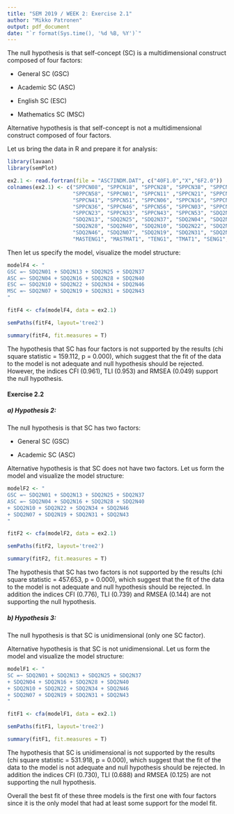 ```yaml
---
title: "SEM 2019 / WEEK 2: Exercise 2.1"
author: "Mikko Patronen"
output: pdf_document
date: "`r format(Sys.time(), '%d %B, %Y')`"
---
```


The null hypothesis is that self-concept (SC) is a multidimensional construct composed of four factors:

- General SC (GSC)

- Academic SC (ASC)

- English SC (ESC)

- Mathematics SC (MSC)

  
Alternative hypothesis is that self-concept is not a multidimensional construct composed of four factors.


Let us bring the data in R and prepare it for analysis:

```r
library(lavaan)
library(semPlot)

ex2.1 <- read.fortran(file = "ASC7INDM.DAT", c("40F1.0","X","6F2.0"))
colnames(ex2.1) <- c("SPPCN08", "SPPCN18", "SPPCN28", "SPPCN38", "SPPCN48", 
                     "SPPCN58", "SPPCN01", "SPPCN11" ,"SPPCN21", "SPPCN31", 
                     "SPPCN41", "SPPCN51", "SPPCN06", "SPPCN16", "SPPCN26", 
                     "SPPCN36", "SPPCN46", "SPPCN56", "SPPCN03", "SPPCN13", 
                     "SPPCN23", "SPPCN33", "SPPCN43", "SPPCN53", "SDQ2N01", 
                     "SDQ2N13", "SDQ2N25", "SDQ2N37", "SDQ2N04", "SDQ2N16", 
                     "SDQ2N28", "SDQ2N40", "SDQ2N10", "SDQ2N22", "SDQ2N34", 
                     "SDQ2N46", "SDQ2N07", "SDQ2N19", "SDQ2N31", "SDQ2N43", 
                     "MASTENG1", "MASTMAT1", "TENG1", "TMAT1", "SENG1", "SMAT1")
```


Then let us specify the model, visualize the model structure:



```r
modelF4 <- "
GSC =~ SDQ2N01 + SDQ2N13 + SDQ2N25 + SDQ2N37
ASC =~ SDQ2N04 + SDQ2N16 + SDQ2N28 + SDQ2N40
ESC =~ SDQ2N10 + SDQ2N22 + SDQ2N34 + SDQ2N46
MSC =~ SDQ2N07 + SDQ2N19 + SDQ2N31 + SDQ2N43
"

fitF4 <- cfa(modelF4, data = ex2.1)

semPaths(fitF4, layout='tree2')

summary(fitF4, fit.measures = T)
```

The hypothesis that SC has four factors is not supported by the results (chi square statistic = 159.112, p = 0.000), which suggest that the fit of the data to the model is not adequate and null hypothesis should be rejected. However, the indices CFI (0.961), TLI (0.953) and RMSEA (0.049) support the null hypothesis. 




#### Exercise 2.2

##### a) Hypothesis 2:

The null hypothesis is that SC has two factors:

- General SC (GSC)

- Academic SC (ASC)


Alternative hypothesis is that SC does not have two factors. Let us form the model and visualize the model structure:

```r
modelF2 <- "
GSC =~ SDQ2N01 + SDQ2N13 + SDQ2N25 + SDQ2N37
ASC =~ SDQ2N04 + SDQ2N16 + SDQ2N28 + SDQ2N40
+ SDQ2N10 + SDQ2N22 + SDQ2N34 + SDQ2N46
+ SDQ2N07 + SDQ2N19 + SDQ2N31 + SDQ2N43
"

fitF2 <- cfa(modelF2, data = ex2.1)

semPaths(fitF2, layout='tree2')

summary(fitF2, fit.measures = T)
```


The hypothesis that SC has two factors is not supported by the results (chi square statistic = 457.653, p = 0.000), which suggest that the fit of the data to the model is not adequate and null hypothesis should be rejected. In addition the indices CFI (0.776), TLI (0.739) and RMSEA (0.144) are not supporting the null hypothesis.



##### b) Hypothesis 3:

The null hypothesis is that SC is unidimensional (only one SC factor).

Alternative hypothesis is that SC is not unidimensional. Let us form the model and visualize the model structure:

```r
modelF1 <- "
SC =~ SDQ2N01 + SDQ2N13 + SDQ2N25 + SDQ2N37
+ SDQ2N04 + SDQ2N16 + SDQ2N28 + SDQ2N40
+ SDQ2N10 + SDQ2N22 + SDQ2N34 + SDQ2N46
+ SDQ2N07 + SDQ2N19 + SDQ2N31 + SDQ2N43
"

fitF1 <- cfa(modelF1, data = ex2.1)

semPaths(fitF1, layout='tree2')

summary(fitF1, fit.measures = T)
```


The hypothesis that SC is unidimensional is not supported by the results (chi square statistic = 531.918, p = 0.000), which suggest that the fit of the data to the model is not adequate and null hypothesis should be rejected. In addition the indices CFI (0.730), TLI (0.688) and RMSEA (0.125) are not supporting the null hypothesis. 


Overall the best fit of these three models is the first one with four factors since it is the only model that had at least some support for the model fit.



